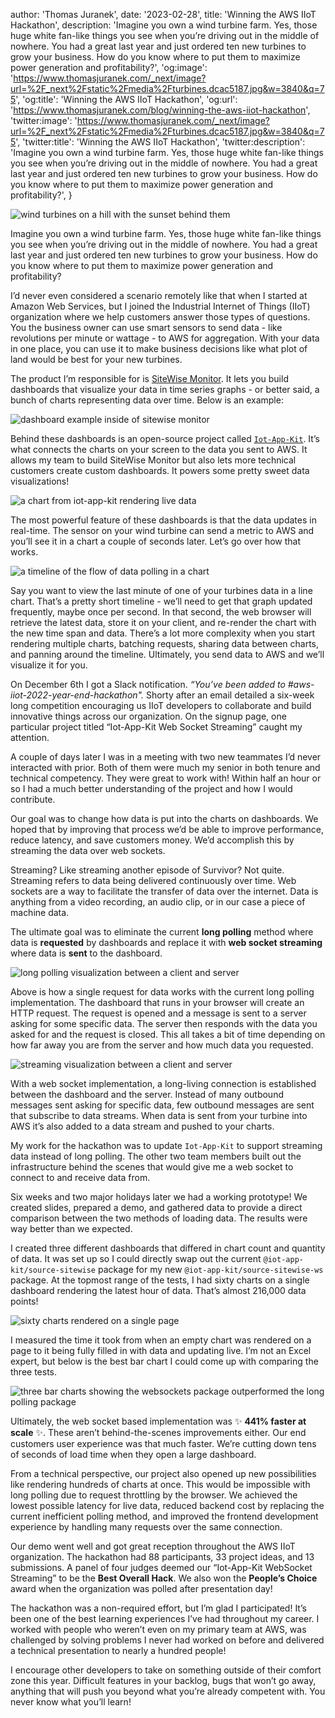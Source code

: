 
  author: 'Thomas Juranek',
  date: '2023-02-28',
  title: 'Winning the AWS IIoT Hackathon',
  description:
    'Imagine you own a wind turbine farm. Yes, those huge white fan-like things you see when you’re driving out in the middle of nowhere. You had a great last year and just ordered ten new turbines to grow your business. How do you know where to put them to maximize power generation and profitability?',
  'og:image':
    'https://www.thomasjuranek.com/_next/image?url=%2F_next%2Fstatic%2Fmedia%2Fturbines.dcac5187.jpg&w=3840&q=75',
  'og:title': 'Winning the AWS IIoT Hackathon',
  'og:url': 'https://www.thomasjuranek.com/blog/winning-the-aws-iiot-hackathon',
  'twitter:image':
    'https://www.thomasjuranek.com/_next/image?url=%2F_next%2Fstatic%2Fmedia%2Fturbines.dcac5187.jpg&w=3840&q=75',
  'twitter:title': 'Winning the AWS IIoT Hackathon',
  'twitter:description':
    'Imagine you own a wind turbine farm. Yes, those huge white fan-like things you see when you’re driving out in the middle of nowhere. You had a great last year and just ordered ten new turbines to grow your business. How do you know where to put them to maximize power generation and profitability?',
}


<Image
  src={turbines}
  alt="wind turbines on a hill with the sunset behind them"
/>

Imagine you own a wind turbine farm. Yes, those huge white fan-like things you see when you’re driving out in the middle of nowhere. You had a great last year and just ordered ten new turbines to grow your business. How do you know where to put them to maximize power generation and profitability?

I’d never even considered a scenario remotely like that when I started at Amazon Web Services, but I joined the Industrial Internet of Things (IIoT) organization where we help customers answer those types of questions. You the business owner can use smart sensors to send data - like revolutions per minute or wattage - to AWS for aggregation. With your data in one place, you can use it to make business decisions like what plot of land would be best for your new turbines.

The product I’m responsible for is [SiteWise Monitor](https://docs.aws.amazon.com/iot-sitewise/latest/appguide/what-is-monitor-app.html). It lets you build dashboards that visualize your data in time series graphs - or better said, a bunch of charts representing data over time. Below is an example:

<Image src={dashboard} alt="dashboard example inside of sitewise monitor" />

Behind these dashboards is an open-source project called [`Iot-App-Kit`](https://github.com/awslabs/iot-app-kit). It’s what connects the charts on your screen to the data you sent to AWS. It allows my team to build SiteWise Monitor but also lets more technical customers create custom dashboards. It powers some pretty sweet data visualizations!

<Image src={livechart} alt="a chart from iot-app-kit rendering live data" />

The most powerful feature of these dashboards is that the data updates in real-time. The sensor on your wind turbine can send a metric to AWS and you’ll see it in a chart a couple of seconds later. Let’s go over how that works.

<Image src={timeline} alt="a timeline of the flow of data polling in a chart" />

Say you want to view the last minute of one of your turbines data in a line chart. That’s a pretty short timeline - we’ll need to get that graph updated frequently, maybe once per second. In that second, the web browser will retrieve the latest data, store it on your client, and re-render the chart with the new time span and data. There’s a lot more complexity when you start rendering multiple charts, batching requests, sharing data between charts, and panning around the timeline. Ultimately, you send data to AWS and we’ll visualize it for you.

On December 6th I got a Slack notification. _“You’ve been added to #aws-iiot-2022-year-end-hackathon"._ Shorty after an email detailed a six-week long competition encouraging us IIoT developers to collaborate and build innovative things across our organization. On the signup page, one particular project titled “Iot-App-Kit Web Socket Streaming” caught my attention.

A couple of days later I was in a meeting with two new teammates I’d never interacted with prior. Both of them were much my senior in both tenure and technical competency. They were great to work with! Within half an hour or so I had a much better understanding of the project and how I would contribute.

Our goal was to change how data is put into the charts on dashboards. We hoped that by improving that process we’d be able to improve performance, reduce latency, and save customers money. We’d accomplish this by streaming the data over web sockets.

Streaming? Like streaming another episode of Survivor? Not quite. Streaming refers to data being delivered continuously over time. Web sockets are a way to facilitate the transfer of data over the internet. Data is anything from a video recording, an audio clip, or in our case a piece of machine data.

The ultimate goal was to eliminate the current **long polling** method where data is **requested** by dashboards and replace it with **web socket streaming** where data is **sent** to the dashboard.

<Image
  src={longpolling}
  alt="long polling visualization between a client and server"
/>

Above is how a single request for data works with the current long polling implementation. The dashboard that runs in your browser will create an HTTP request. The request is opened and a message is sent to a server asking for some specific data. The server then responds with the data you asked for and the request is closed. This all takes a bit of time depending on how far away you are from the server and how much data you requested.

<Image
  src={streaming}
  alt="streaming visualization between a client and server"
/>

With a web socket implementation, a long-living connection is established between the dashboard and the server. Instead of many outbound messages sent asking for specific data, few outbound messages are sent that subscribe to data streams. When data is sent from your turbine into AWS it’s also added to a data stream and pushed to your charts.

My work for the hackathon was to update `Iot-App-Kit` to support streaming data instead of long polling. The other two team members built out the infrastructure behind the scenes that would give me a web socket to connect to and receive data from.

Six weeks and two major holidays later we had a working prototype! We created slides, prepared a demo, and gathered data to provide a direct comparison between the two methods of loading data. The results were way better than we expected.

I created three different dashboards that differed in chart count and quantity of data. It was set up so I could directly swap out the current `@iot-app-kit/source-sitewise` package for my new `@iot-app-kit/source-sitewise-ws` package. At the topmost range of the tests, I had sixty charts on a single dashboard rendering the latest hour of data. That’s almost 216,000 data points!

<Image src={demo} alt="sixty charts rendered on a single page" />

I measured the time it took from when an empty chart was rendered on a page to it being fully filled in with data and updating live. I’m not an Excel expert, but below is the best bar chart I could come up with comparing the three tests.

<Image
  src={results}
  alt="three bar charts showing the websockets package outperformed the long polling package"
/>

Ultimately, the web socket based implementation was ✨ **441% faster at scale** ✨. These aren’t behind-the-scenes improvements either. Our end customers user experience was that much faster. We’re cutting down tens of seconds of load time when they open a large dashboard.

From a technical perspective, our project also opened up new possibilities like rendering hundreds of charts at once. This would be impossible with long polling due to request throttling by the browser. We achieved the lowest possible latency for live data, reduced backend cost by replacing the current inefficient polling method, and improved the frontend development experience by handling many requests over the same connection.

Our demo went well and got great reception throughout the AWS IIoT organization. The hackathon had 88 participants, 33 project ideas, and 13 submissions. A panel of four judges deemed our “Iot-App-Kit WebSocket Streaming” to be the **Best Overall Hack**. We also won the **People’s Choice** award when the organization was polled after presentation day!

The hackathon was a non-required effort, but I’m glad I participated! It’s been one of the best learning experiences I’ve had throughout my career. I worked with people who weren’t even on my primary team at AWS, was challenged by solving problems I never had worked on before and delivered a technical presentation to nearly a hundred people!

I encourage other developers to take on something outside of their comfort zone this year. Difficult features in your backlog, bugs that won’t go away, anything that will push you beyond what you’re already competent with. You never know what you’ll learn!
